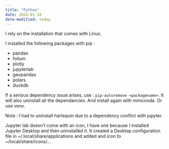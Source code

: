 ```yaml
---
title: "Python"
date: 2024-01-10
date-modified: today
---
```


I rely on the installation that comes with Linux.

I installed the following packages with pip :

- pandas
- folium
- plotly
- jupyterlab
- geopandas
- polars
- duckdb

If a serious dependency issue arises, use : `pip-autoremove <packagename>`. It will also uninstall all the dependancies. And install again with miniconda. Or use venv.

Note : I had to uninstall harlequin due to a dependency conflict with jupyter.

Jupyter lab doesn't come with an icon, I have one because I installed Jupyter Desktop and then uninstalled it. It created a Desktop configuration file in ~/.local/share/applications and added and icon to ~/local/share/icons/...